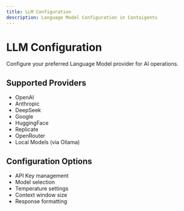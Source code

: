 ```yaml
---
title: LLM Configuration
description: Language Model Configuration in Contaigents
---
```


# LLM Configuration

Configure your preferred Language Model provider for AI operations.

## Supported Providers
- OpenAI
- Anthropic
- DeepSeek
- Google
- HuggingFace
- Replicate
- OpenRouter
- Local Models (via Ollama)

## Configuration Options
- API Key management
- Model selection
- Temperature settings
- Context window size
- Response formatting